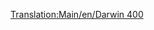 [[Translation:Main/en/Darwin 400]]
{{Template:Aircraft
|Name=Darwin 400
|Image=[[File:en/Boeing757.png|Darwin 400]]
|Cost=36.919 (73,828)
|Speed=947 kph (592 MPH)
|Annual=5.906 (11,812)
|Designed=1982
|Lifespan=25
|Capacity=200 passengers & 25 bags of mail
|Description=Standard jet plane, large airports preferred.
|Real-life=Boeing 757
}}